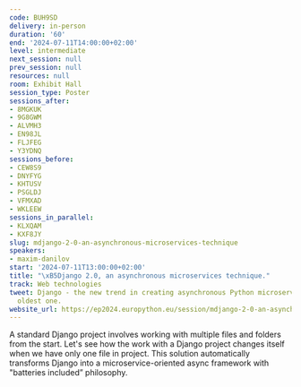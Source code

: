 ```yaml
---
code: BUH9SD
delivery: in-person
duration: '60'
end: '2024-07-11T14:00:00+02:00'
level: intermediate
next_session: null
prev_session: null
resources: null
room: Exhibit Hall
session_type: Poster
sessions_after:
- 8MGKUK
- 9G8GWM
- ALVMH3
- EN98JL
- FLJFEG
- Y3YDNQ
sessions_before:
- CEW8S9
- DNYFYG
- KHTUSV
- PSGLDJ
- VFMXAD
- WKLEEW
sessions_in_parallel:
- KLXQAM
- KXF8JY
slug: mdjango-2-0-an-asynchronous-microservices-technique
speakers:
- maxim-danilov
start: '2024-07-11T13:00:00+02:00'
title: "\xB5Django 2.0, an asynchronous microservices technique."
track: Web technologies
tweet: Django - the new trend in creating asynchronous Python microservices or the
  oldest one.
website_url: https://ep2024.europython.eu/session/mdjango-2-0-an-asynchronous-microservices-technique
---
```


A standard Django project involves working with multiple files and folders from the start. Let's see how the work with a Django project changes itself when we have only one file in project. This solution automatically transforms Django into a microservice-oriented async framework with "batteries included” philosophy.
